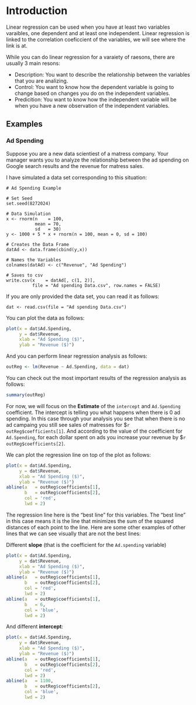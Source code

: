 # Introduction

Linear regression can be used when you have at least two variables varaibles,
one dependent and at least one independent. Linear regression is linked to the correlation
coeficcient of the variables, we will see where the link is at.

While you can do linear regression for a varaiety of raesons, there are usually
3 main resons:
  
* Description: You want to describe the relationship between the variables that
you are analizing.
* Control: You want to know how the dependent variable is going to change based
on changes you do on the independent variables.
* Predicition: You want to know how the independent variable will be when you have
a new observation of the independent variables.

## Examples

### Ad Spending

Suppose you are a new data scientiest of a matress company. Your manager wants
you to analyze the relationship between the ad spending on Google search results
and the revenue for matress sales.

I have simulated a data set corresponding to this situation:
  
```
# Ad Spending Example

# Set Seed
set.seed(8272024)

# Data Simulation
x <- rnorm(n    = 100,
           mean = 70,
           sd   = 30)
y <- 1000 + 5 * x + rnorm(n = 100, mean = 0, sd = 100)

# Creates the Data Frame
datAd <- data.frame(cbind(y,x))

# Names the Variables
colnames(datAd) <- c("Revenue", "Ad Spending")

# Saves to csv
write.csv(x    = datAd[, c(1, 2)],
          file = "Ad spending Data.csv", row.names = FALSE)
```

If you are only provided the data set, you can read it as follows:

```
dat <- read.csv(file = "Ad spending Data.csv")
```

You can plot the data as follows:

```r
plot(x = dat$Ad.Spending,
     y = dat$Revenue,
     xlab = "Ad Spending ($)",
     ylab = "Revenue ($)")
```

And you can perform linear regression analysis as follows:
```r
outReg <- lm(Revenue ~ Ad.Spending, data = dat)
```

You can check out the most important results of the regression analysis as
follows:

```r
summary(outReg)
```

For now, we will focus on the **Estimate** of the `intercept` and `Ad.Spending` 
coefficient. The intercept is telling you what happens when there is 0 ad 
spending. In this case through your analysis you see that when there is no ad 
campaing you still see sales of matresses for \$`r outReg$coefficients[1]`. And 
according to the value of the coefficient for `Ad.Spending`, for each dollar 
spent on ads you increase your revenue by \$`r outReg$coefficients[2]`.

We can plot the regression line on top of the plot as follows:

```r
plot(x = dat$Ad.Spending,
     y = dat$Revenue,
     xlab = "Ad Spending ($)",
     ylab = "Revenue ($)")
abline(a   = outReg$coefficients[1],
       b   = outReg$coefficients[2],
       col = 'red',
       lwd = 2)
```

The regression line here is the "best line" for this variables. The "best line"
in this case means it is the line that minimizes the sum of the squared 
distances of each point to the line. Here are some other examples of other lines
that we can see visually that are not the best lines:

Different **slope** (that is the coefficient for the `Ad.spending` variable)

```r
plot(x = dat$Ad.Spending,
     y = dat$Revenue,
     xlab = "Ad Spending ($)",
     ylab = "Revenue ($)")
abline(a   = outReg$coefficients[1],
       b   = outReg$coefficients[2],
       col = 'red',
       lwd = 2)
abline(a   = outReg$coefficients[1],
       b   = 6,
       col = 'blue',
       lwd = 2)
```

And different **intercept**:

```r
plot(x = dat$Ad.Spending,
     y = dat$Revenue,
     xlab = "Ad Spending ($)",
     ylab = "Revenue ($)")
abline(a   = outReg$coefficients[1],
       b   = outReg$coefficients[2],
       col = 'red',
       lwd = 2)
abline(a   = 1100,
       b   = outReg$coefficients[2],
       col = 'blue',
       lwd = 2)
```